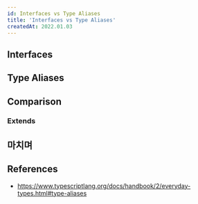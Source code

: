 ```yaml
---
id: Interfaces vs Type Aliases
title: 'Interfaces vs Type Aliases'
createdAt: 2022.01.03
---
```


## Interfaces

## Type Aliases

## Comparison

### Extends

## 마치며

## References

- https://www.typescriptlang.org/docs/handbook/2/everyday-types.html#type-aliases
